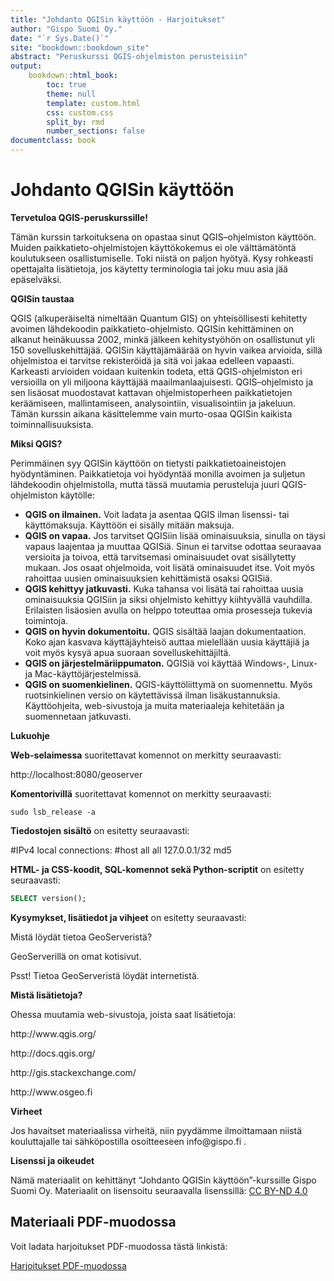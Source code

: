 ```yaml
---
title: "Johdanto QGISin käyttöön - Harjoitukset"
author: "Gispo Suomi Oy."   
date: "`r Sys.Date()`"
site: "bookdown::bookdown_site"
abstract: "Peruskurssi QGIS-ohjelmiston perusteisiin"
output:
    bookdown::html_book:
        toc: true
        theme: null
        template: custom.html
        css: custom.css
        split_by: rmd
        number_sections: false
documentclass: book
---
```


# Johdanto QGISin käyttöön

**Tervetuloa QGIS-peruskurssille!**

Tämän kurssin tarkoituksena on opastaa sinut QGIS–ohjelmiston käyttöön. Muiden paikkatieto-ohjelmistojen käyttökokemus ei ole välttämätöntä koulutukseen osallistumisel­le. Toki niistä on paljon hyötyä. Kysy rohkeasti opettajalta lisätietoja, jos käytetty terminologia tai joku muu asia jää epäselväksi.

**QGISin taustaa**

QGIS (alkuperäiseltä nimeltään Quantum GIS) on yhteisöllisesti kehitetty avoimen lähdekoodin paikkatieto-ohjelmisto. QGISin kehittäminen on alkanut heinäkuussa 2002, minkä jälkeen kehitystyöhön on osallistunut yli 150 sovelluskehittäjää. QGISin käyttäjämäärää on hyvin vaikea arvioida, sillä ohjelmistoa ei tarvitse rekisteröidä ja sitä voi jakaa edelleen vapaasti. Karkeasti arvioiden voidaan kuitenkin todeta, että QGIS-ohjelmiston eri versioilla on yli miljoona käyttäjää maailmanlaajuisesti.
QGIS–ohjelmisto ja sen lisäosat muodostavat kattavan ohjelmistoperheen paikkatietojen keräämiseen, mallintamiseen, analysointiin, visualisointiin ja jakeluun. Tämän kurssin aikana käsittelemme vain murto-osaa QGISin kaikista toiminnallisuuksista.

**Miksi QGIS?**

Perimmäinen syy QGISin käyttöön on tietysti paikkatietoaineistojen hyödyntäminen. Paikkatietoja voi hyödyntää monilla avoimen ja suljetun lähdekoodin ohjelmistolla, mutta tässä muutamia perusteluja juuri QGIS-ohjelmiston käytölle:

* **QGIS on ilmainen.** Voit ladata ja asentaa QGIS ilman lisenssi- tai käyttömaksuja. Käyttöön ei sisälly mitään maksuja.
* **QGIS on vapaa.** Jos tarvitset QGISiin lisää ominaisuuksia, sinulla on täysi vapaus laajentaa ja muuttaa QGISiä. Sinun ei tarvitse odottaa seuraavaa versioita ja toivoa, että tarvitsemasi ominaisuudet ovat sisällytetty mukaan. Jos osaat ohjelmoida, voit lisätä ominaisuudet itse. Voit myös rahoittaa uusien ominaisuuksien kehittämistä osaksi QGISiä.
* **QGIS kehittyy jatkuvasti.** Kuka tahansa voi lisätä tai rahoittaa uusia ominaisuuksia QGISiin ja siksi ohjelmisto kehittyy kiihtyvällä vauhdilla. Erilaisten lisäosien avulla on helppo toteuttaa omia prosesseja tukevia toimintoja.
* **QGIS on hyvin dokumentoitu.** QGIS sisältää laajan dokumentaation. Koko ajan kasvava käyttäjäyhteisö auttaa mielellään uusia käyttäjiä ja voit myös kysyä apua suoraan sovelluskehittäjiltä.
* **QGIS on järjestelmäriippumaton.** QGISiä voi käyttää Windows-, Linux- ja Mac-käyttöjärjestelmissä.
* **QGIS on suomenkielinen.** QGIS-käyttöliittymä on suomennettu. Myös ruotsinkielinen versio on käytettävissä ilman lisäkustannuksia. Käyttöohjeita, web-sivustoja ja muita materiaaleja kehitetään ja suomennetaan jatkuvasti.

**Lukuohje**

**Web-selaimessa** suoritettavat komennot on merkitty seuraavasti:

:::{.note-box}
http://localhost:8080/geoserver
:::

**Komentorivillä** suoritettavat komennot on merkitty seuraavasti:

:::{.commandline-box}
``` shell
sudo lsb_release -a
```
:::

**Tiedostojen sisältö** on esitetty seuraavasti:

:::{.file-content-box}
#IPv4 local connections:
#host all all 127.0.0.1/32 md5
:::

**HTML- ja CSS-koodit, SQL-komennot sekä Python-scriptit** on esitetty seuraavasti:

:::{.code-box}
``` sql
SELECT version();
```
:::

**Kysymykset, lisätiedot ja vihjeet**  on esitetty seuraavasti:

:::{.hint-box}
Mistä löydät tietoa GeoServeristä? 

GeoServerillä on omat kotisivut.

Psst! Tietoa GeoServeristä löydät internetistä.
:::


**Mistä lisätietoja?**


Ohessa muutamia web-sivustoja, joista saat lisätietoja:

:::{.note-box} 
http://www.qgis.org/ 
:::
:::{.note-box}
http://docs.qgis.org/ 
:::
:::{.note-box}
http://gis.stackexchange.com/            
:::
:::{.note-box}
http://www.osgeo.fi
:::


**Virheet**

Jos havaitset materiaalissa virheitä, niin pyydämme ilmoittamaan niistä kouluttajalle tai sähköpostilla osoitteeseen info@gispo.fi .

**Lisenssi ja oikeudet**

Nämä materiaalit on kehittänyt "Johdanto QGISin käyttöön"-kurssille Gispo Suomi Oy. Materiaalit on lisensoitu
seuraavalla lisenssillä: [CC BY-ND 4.0](https://creativecommons.org/licenses/by-nd/4.0/) 

<!--
License and permissions
These materials are developed for the Introduction to QGIS course by Gispo Ltd.
The materials are licensed under [CC BY-ND 4.0](https://creativecommons.org/licenses/by-nd/4.0/) license.
-->

## Materiaali PDF-muodossa

Voit ladata harjoitukset PDF-muodossa tästä linkistä:

::: note-box
[Harjoitukset PDF-muodossa](https://github.com/gispocoding/master-training-data/releases/download/GP002/GP002.pdf)
:::
